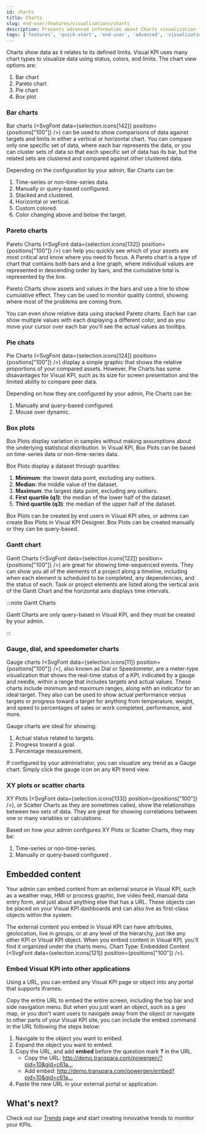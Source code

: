 ```yaml
---
id: charts
title: Charts
slug: end-user/features/visualizations/charts
description: Presents advanced information about Charts visualization features of Visual KPIs software for an end user.
tags: ['features', 'quick-start', 'end-user', 'advanced', 'visualization', 'view', 'pareto', 'pie', 'gantt', 'bar', 'chart',]
---
```



Charts show data as it relates to its defined limits. Visual KPI uses many chart types to visualize data using status, colors, and limits. The chart view options are:

1. Bar chart
2. Pareto chart
3. Pie chart
4. Box plot

<StylizedImage
  imgURL="img/docs/end-user/features/visualization/charts/features-visualization-charts-cut.png"
  alt="Visualization Charts"
/>

### Bar charts

Bar charts (<SvgFont data={selection.icons[142]} position={positions["100"]} />) can be used to show comparisons of data against targets and limits in either a vertical or horizontal chart. You can compare only one specific set of data, where each bar represents the data, or you can cluster sets of data so that each specific set of data has its bar, but the related sets are clustered and compared against other clustered data.

Depending on the configuration by your admin, Bar Charts can be:

1. Time-series or non-time-series data.
2. Manually or query-based configured.
3. Stacked and clustered.
4. Horizontal or vertical.
5. Custom colored.
6. Color changing above and below the target.

<StylizedImage
  imgURL="img/docs/end-user/features/visualization/charts/features-barchart.png"
  alt="Visualization Charts"
/>

### Pareto charts

Pareto Charts (<SvgFont data={selection.icons[132]} position={positions["100"]} />) can help you quickly see which of your assets are most critical and know where you need to focus. A Pareto chart is a type of chart that contains both bars and a line graph, where individual values are represented in descending order by bars, and the cumulative total is represented by the line.

Pareto Charts show assets and values in the bars and use a line to show cumulative effect. They can be used to monitor quality control, showing where most of the problems are coming from.

You can even show relative data using stacked Pareto charts. Each bar can show multiple values with each displaying a different color, and as you move your cursor over each bar you'll see the actual values as tooltips.

<StylizedImage
  imgURL="img/docs/end-user/features/visualization/charts/features-pareto.png"
  alt="Visualization Charts"
/>

### Pie chats

Pie Charts (<SvgFont data={selection.icons[124]} position={positions["100"]} />) display a simple graphic that shows the relative proportions of your compared assets. However, Pie Charts has some disavantages for Visual KPI, such as its size for screen presentation and the limited ability to compare peer data. 

Depending on how they are configured by your admin, Pie Charts can be:

1. Manually and query-based configured.
2. Mouse over dynamic.

<StylizedImage
  imgURL="img/docs/end-user/features/visualization/charts/features-piechart.png"
  alt="Pie Chart"
/>

### Box plots

Box Plots display variation in samples without making assumptions about the underlying statistical distribution. In Visual KPI, Box Plots can be based on time-series data or non-time-series data. 

Box Plots display a dataset through quartiles:

1. **Minimum**: the lowest data point, excluding any outliers.
2. **Median**: the middle value of the dataset.
3. **Maximum**: the largest data point, excluding any outliers.
4. **First quartile (q1)**: the median of the lower half of the dataset.
5. **Third quartile (q3)**: the median of the upper half of the dataset.

Box Plots can be created by end users in Visual KPI sites, or admins can create Box Plots in Visual KPI Designer. Box Plots can be created manually or they can be query-based.

<StylizedImage
  imgURL="img/docs/end-user/features/visualization/charts/features-boxplot.png"
  alt="Box Plot Chart"
/>

### Gantt chart

Gantt Charts (<SvgFont data={selection.icons[122]} position={positions["100"]} />) are great for showing time-sequenced events. They can show you all of the elements of a project along a timeline, including when each element is scheduled to be completed, any dependencies, and the status of each. Task or project elements are listed along the vertical axis of the Gantt Chart and the horizontal axis displays time intervals.

:::note Gantt Charts

Gantt Charts are only query-based in Visual KPI, and they must be created by your admin.

:::

<StylizedImage
  imgURL="img/docs/end-user/features/visualization/charts/features-gantt.png"
  alt="Visualization Charts"
/>

### Gauge, dial, and speedometer charts

Gauge charts (<SvgFont data={selection.icons[11]} position={positions["100"]} />), also known as Dial or Speedometer, are a meter-type visualization that shows the real-time status of a KPI, indicated by a gauge and needle, within a range that includes targets and actual values. These charts include minimum and maximum ranges, along with an indicator for an ideal target. They also can be used to show actual performance versus targets or progress toward a target for anything from temperature, weight, and speed to percentages of sales or work completed, performance, and more.

Gauge charts are ideal for showing:

1. Actual status related to targets.
2. Progress toward a goal.
3. Percentage measurement.

If configured by your administrator, you can visualize any trend as a Gauge chart. Simply click the gauge icon on any KPI trend view.

<StylizedImage
  imgURL="img/docs/end-user/features/visualization/charts/features-gauge.png"
  alt="Gauge Charts"
/>

### XY plots or scatter charts

XY Plots (<SvgFont data={selection.icons[133]} position={positions["100"]} />), or Scatter Charts as they are sometimes called, show the relationships between two sets of data. They are great for showing correlations between one or many variables or calculations. 

Based on how your admin configures XY Plots or Scatter Charts, they may be:

1. Time-series or non-time-series.
2. Manually or query-based configured .

<StylizedImage
  imgURL="img/docs/end-user/features/visualization/charts/features-scatterchart.png"
  alt="XY Plots / Scatter Charts"
/>

## Embedded content

Your admin can embed content from an external source in Visual KPI, such as a weather map, HMI or process graphic, live video feed, manual data entry form, and just about anything else that has a URL. These objects can be placed on your Visual KPI dashboards and can also live as first-class objects within the system.

The external content you embed in Visual KPI can have attributes, geolocation, live in groups, or at any level of the hierarchy, just like any other KPI or Visual KPI object. When you embed content in Visual KPI, you'll find it organized under the charts menu, Chart Type: Embedded Content (<SvgFont data={selection.icons[121]} position={positions["100"]} />).

<StylizedImage
  imgURL="img/docs/end-user/features/visualization/charts/features-visualization-charts-embed.gif"
  alt="Embedded Content"
/>

### Embed Visual KPI into other applications

Using a URL, you can embed any Visual KPI page or object into any portal that supports iframes.

Copy the entire URL to embed the entire screen, including the top bar and side navigation menu. But when you just want an object, such as a geo map, or you don't want users to navigate away from the object or navigate to other parts of your Visual KPI site, you can include the embed command in the URL following the steps below:

1. Navigate to the object you want to embed.
2. Expand the object you want to embed.
3. Copy the URL, and add **embed** before the question mark **?** in the URL.
	- Copy the URL: http://demo.transpara.com/powergen/?pid=10&gid=c61a…
	- Add embed: http://demo.transpara.com/powergen/embed?pid=10&gid=c61a…
4. Paste the new URL in your external portal or application.

## What's next?

Check out our [Trends](end-user/features/visualization/trends) page and start creating innovative trends to monitor your KPIs.